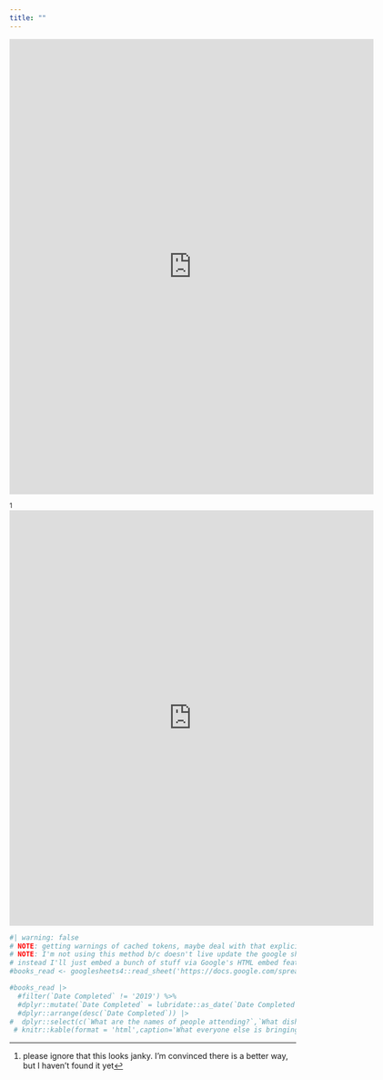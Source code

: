 ```yaml
---
title: ""
---
```

::: {.column-screen-inset}
::: {layout="[50,50]"}
::: {.div}
<iframe src="https://docs.google.com/forms/d/e/1FAIpQLSfSjihGIfuhhA0LbzHvhwAOx1X9LglnEvls6IXRkRhV6gvWmw/viewform?embedded=true" width="640" height="800" frameborder="0" marginheight="0" marginwidth="0">Loading…</iframe>
:::

::: {.div}
^[please ignore that this looks janky. I'm convinced there is a better way, but I haven't found it yet]
<iframe src="https://docs.google.com/spreadsheets/d/e/2PACX-1vTxMD52srF-M-_uocF3pJPbH-c7irSAwm6vgLLE7C_x55hk30ZTTn1XUqQtIvBpmT3WbkhmQzXqMoLl/pubhtml?gid=1170250138&amp;single=false&amp;widget=true&amp;headers=true"width="640" height="730" frameborder="0" marginheight="0" marginwidth="0"></iframe>
:::
:::
:::

```r
#| warning: false
# NOTE: getting warnings of cached tokens, maybe deal with that explicitly here: https://gargle.r-lib.org/articles/non-interactive-auth.html
# NOTE: I'm not using this method b/c doesn't live update the google sheet that is displayed in table (google sheet only updates when the quarto doc is published and I have yet to find a way around that via htmlwidgets/gs4 pkgs/quarto)
# instead I'll just embed a bunch of stuff via Google's HTML embed feature in their tools!
#books_read <- googlesheets4::read_sheet('https://docs.google.com/spreadsheets/d/1YGILIWRmdfAo85zM_UbpPixkwBHdhbRXBWcV4GA_ovQ/')

#books_read |>
  #filter(`Date Completed` != '2019') %>%
  #dplyr::mutate(`Date Completed` = lubridate::as_date(`Date Completed`)) |>
  #dplyr::arrange(desc(`Date Completed`)) |>
#  dplyr::select(c(`What are the names of people attending?`,`What dish or beverage are you bringing to share?`)) |>
 # knitr::kable(format = 'html',caption='What everyone else is bringing:')
```
